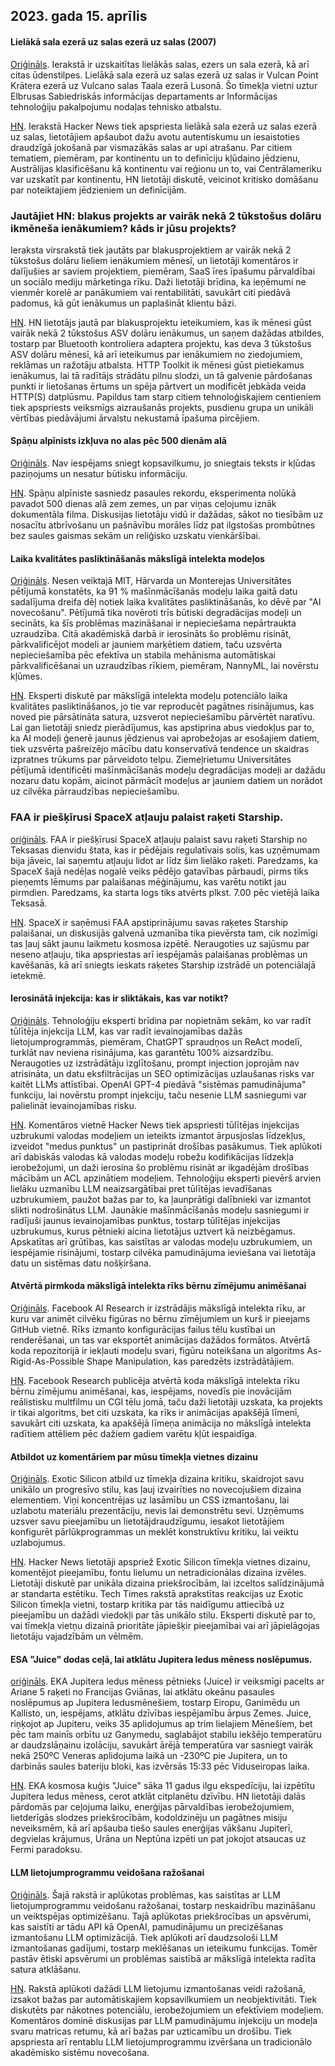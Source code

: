 

<CallToAction />

<Steps>

## 2023. gada 15. aprīlis

#### Lielākā sala ezerā uz salas ezerā uz salas (2007)

[Oriģināls](https://www.elbruz.org/special-projects/islands-and-lakes/).
Ierakstā ir uzskaitītas lielākās salas, ezers un sala ezerā, kā arī citas ūdenstilpes. Lielākā sala ezerā uz salas ezerā uz salas ir Vulcan Point Krātera ezerā uz Vulcano salas Taala ezerā Lusonā. Šo tīmekļa vietni uztur Elbrusas Sabiedriskās informācijas departaments ar Informācijas tehnoloģiju pakalpojumu nodaļas tehnisko atbalstu.

[HN](http://news.ycombinator.com/item?id=35567026).
Ierakstā Hacker News tiek apspriesta lielākā sala ezerā uz salas ezerā uz salas, lietotājiem apšaubot dažu avotu autentiskumu un iesaistoties draudzīgā jokošanā par vismazākās salas ar upi atrašanu. Par citiem tematiem, piemēram, par kontinentu un to definīciju kļūdaino jēdzienu, Austrālijas klasificēšanu kā kontinentu vai reģionu un to, vai Centrālameriku var uzskatīt par kontinentu, HN lietotāji diskutē, veicinot kritisko domāšanu par noteiktajiem jēdzieniem un definīcijām.

### Jautājiet HN: blakus projekts ar vairāk nekā 2 tūkstošus dolāru ikmēneša ienākumiem? kāds ir jūsu projekts?

Ieraksta virsrakstā tiek jautāts par blakusprojektiem ar vairāk nekā 2 tūkstošus dolāru lieliem ienākumiem mēnesī, un lietotāji komentāros ir dalījušies ar saviem projektiem, piemēram, SaaS īres īpašumu pārvaldībai un sociālo mediju mārketinga rīku. Daži lietotāji brīdina, ka ieņēmumi ne vienmēr korelē ar panākumiem vai rentabilitāti, savukārt citi piedāvā padomus, kā gūt ienākumus un paplašināt klientu bāzi.

[HN](http://news.ycombinator.com/item?id=35567822).
HN lietotājs jautā par blakusprojektu ieteikumiem, kas ik mēnesi gūst vairāk nekā 2 tūkstošus ASV dolāru ienākumus, un saņem dažādas atbildes, tostarp par Bluetooth kontroliera adaptera projektu, kas deva 3 tūkstošus ASV dolāru mēnesī, kā arī ieteikumus par ienākumiem no ziedojumiem, reklāmas un ražotāju atbalsta. HTTP Toolkit ik mēnesi gūst pietiekamus ienākumus, lai tā radītājs strādātu pilnu slodzi, un tā galvenie pārdošanas punkti ir lietošanas ērtums un spēja pārtvert un modificēt jebkāda veida HTTP(S) datplūsmu. Papildus tam starp citiem tehnoloģiskajiem centieniem tiek apspriests veiksmīgs aizraušanās projekts, pusdienu grupa un unikāli vērtības piedāvājumi ārvalstu nekustamā īpašuma pircējiem.

#### Spāņu alpīnists izkļuva no alas pēc 500 dienām alā

[Oriģināls](https://www.cbc.ca/news/world/spain-cave-500-days-beatriz-flamini-1.6810428).
Nav iespējams sniegt kopsavilkumu, jo sniegtais teksts ir kļūdas paziņojums un nesatur būtisku informāciju.

[HN](http://news.ycombinator.com/item?id=35571481).
Spāņu alpīniste sasniedz pasaules rekordu, eksperimenta nolūkā pavadot 500 dienas alā zem zemes, un par viņas ceļojumu iznāk dokumentāla filma. Diskusijas lietotāju vidū ir dažādas, sākot no tiesībām uz nosacītu atbrīvošanu un pašnāvību morāles līdz pat ilgstošas prombūtnes bez saules gaismas sekām un reliģisko uzskatu vienkāršībai.

#### Laika kvalitātes pasliktināšanās mākslīgā intelekta modeļos

[Oriģināls](https://www.nannyml.com/blog/91-of-ml-perfomance-degrade-in-time).
Nesen veiktajā MIT, Hārvarda un Monterejas Universitātes pētījumā konstatēts, ka 91 % mašīnmācīšanās modeļu laika gaitā datu sadalījuma dreifa dēļ notiek laika kvalitātes pasliktināšanās, ko dēvē par "AI novecošanu". Pētījumā tika novēroti trīs būtiski degradācijas modeļi un secināts, ka šīs problēmas mazināšanai ir nepieciešama nepārtraukta uzraudzība. Citā akadēmiskā darbā ir ierosināts šo problēmu risināt, pārkvalificējot modeli ar jauniem marķētiem datiem, taču uzsvērta nepieciešamība pēc efektīva un stabila mehānisma automātiskai pārkvalificēšanai un uzraudzības rīkiem, piemēram, NannyML, lai novērstu kļūmes.

[HN](http://news.ycombinator.com/item?id=35566145).
Eksperti diskutē par mākslīgā intelekta modeļu potenciālo laika kvalitātes pasliktināšanos, jo tie var reproducēt pagātnes risinājumus, kas noved pie pārsātināta satura, uzsverot nepieciešamību pārvērtēt naratīvu. Lai gan lietotāji sniedz pierādījumus, kas apstiprina abus viedokļus par to, ka AI modeļi ģenerē jaunus jēdzienus vai aprobežojas ar esošajiem datiem, tiek uzsvērta pašreizējo mācību datu konservatīvā tendence un skaidras izpratnes trūkums par pārveidoto telpu. Ziemeļrietumu Universitātes pētījumā identificēti mašīnmācīšanās modeļu degradācijas modeļi ar dažādu nozaru datu kopām, aicinot pārmācīt modeļus ar jauniem datiem un norādot uz cilvēka pārraudzības nepieciešamību.

### FAA ir piešķīrusi SpaceX atļauju palaist raķeti Starship.

[oriģināls](https://arstechnica.com/science/2023/04/green-light-go-spacex-receives-a-launch-license-from-the-faa-for-starship/).
FAA ir piešķīrusi SpaceX atļauju palaist savu raķeti Starship no Teksasas dienvidu štata, kas ir pēdējais regulatīvais solis, kas uzņēmumam bija jāveic, lai saņemtu atļauju lidot ar līdz šim lielāko raķeti. Paredzams, ka SpaceX šajā nedēļas nogalē veiks pēdējo gatavības pārbaudi, pirms tiks pieņemts lēmums par palaišanas mēģinājumu, kas varētu notikt jau pirmdien. Paredzams, ka starta logs tiks atvērts plkst. 7.00 pēc vietējā laika Teksasā.

[HN](http://news.ycombinator.com/item?id=35575298).
SpaceX ir saņēmusi FAA apstiprinājumu savas raķetes Starship palaišanai, un diskusijās galvenā uzmanība tika pievērsta tam, cik nozīmīgi tas ļauj sākt jaunu laikmetu kosmosa izpētē. Neraugoties uz sajūsmu par neseno atļauju, tika apspriestas arī iespējamās palaišanas problēmas un kavēšanās, kā arī sniegts ieskats raķetes Starship izstrādē un potenciālajā ietekmē.

#### Ierosinātā injekcija: kas ir sliktākais, kas var notikt?

[Oriģināls](https://simonwillison.net/2023/Apr/14/worst-that-can-happen/).
Tehnoloģiju eksperti brīdina par nopietnām sekām, ko var radīt tūlītēja injekcija LLM, kas var radīt ievainojamības dažās lietojumprogrammās, piemēram, ChatGPT spraudņos un ReAct modelī, turklāt nav neviena risinājuma, kas garantētu 100% aizsardzību. Neraugoties uz izstrādātāju izglītošanu, prompt injection joprojām nav atrisināta, un datu eksfiltrācijas un SEO optimizācijas uzlaušanas risks var kaitēt LLMs attīstībai. OpenAI GPT-4 piedāvā "sistēmas pamudinājuma" funkciju, lai novērstu prompt injekciju, taču nesenie LLM sasniegumi var palielināt ievainojamības risku.

[HN](http://news.ycombinator.com/item?id=35572290).
Komentāros vietnē Hacker News tiek apspriesti tūlītējas injekcijas uzbrukumi valodas modeļiem un ieteikts izmantot ārpusjoslas līdzekļus, izveidot "medus punktus" un pastiprināt drošības pasākumus. Tiek aplūkoti arī dabiskās valodas kā valodas modeļu robežu kodifikācijas līdzekļa ierobežojumi, un daži ierosina šo problēmu risināt ar ikgadējām drošības mācībām un ACL apzinātiem modeļiem. Tehnoloģiju eksperti pievērš arvien lielāku uzmanību LLM neaizsargātībai pret tūlītējas ievadīšanas uzbrukumiem, paužot bažas par to, ka ļaunprātīgi dalībnieki var izmantot slikti nodrošinātus LLM. Jaunākie mašīnmācīšanās modeļu sasniegumi ir radījuši jaunus ievainojamības punktus, tostarp tūlītējas injekcijas uzbrukumus, kurus pētnieki aicina lietotājus uztvert kā neizbēgamus. Apskatītas arī grūtības, kas saistītas ar valodas modeļu uzbrukumiem, un iespējamie risinājumi, tostarp cilvēka pamudinājuma ieviešana vai lietotāja datu un sistēmas datu nošķiršana.

#### Atvērtā pirmkoda mākslīgā intelekta rīks bērnu zīmējumu animēšanai

[Oriģināls](https://github.com/facebookresearch/AnimatedDrawings).
Facebook AI Research ir izstrādājis mākslīgā intelekta rīku, ar kuru var animēt cilvēku figūras no bērnu zīmējumiem un kurš ir pieejams GitHub vietnē. Rīks izmanto konfigurācijas failus tēlu kustībai un renderēšanai, un tas var eksportēt animācijas dažādos formātos. Atvērtā koda repozitorijā ir iekļauti modeļu svari, figūru noteikšana un algoritms As-Rigid-As-Possible Shape Manipulation, kas paredzēts izstrādātājiem.

[HN](http://news.ycombinator.com/item?id=35565681).
Facebook Research publicēja atvērtā koda mākslīgā intelekta rīku bērnu zīmējumu animēšanai, kas, iespējams, novedīs pie inovācijām reālistisku multfilmu un CGI tēlu jomā, taču daži lietotāji uzskata, ka projekts ir tikai algoritms, bet citi uzskata, ka rīks ir animācijas apakšējā līmenī, savukārt citi uzskata, ka apakšējā līmeņa animācija no mākslīgā intelekta radītiem attēliem pēc dažiem gadiem varētu kļūt iespaidīga.

#### Atbildot uz komentāriem par mūsu tīmekļa vietnes dizainu

[Oriģināls](https://research.exoticsilicon.com/articles/replying_to_comments).
Exotic Silicon atbild uz tīmekļa dizaina kritiku, skaidrojot savu unikālo un progresīvo stilu, kas ļauj izvairīties no novecojušiem dizaina elementiem. Viņi koncentrējas uz lasāmību un CSS izmantošanu, lai uzlabotu materiālu prezentāciju, nevis lai demonstrētu sevi. Uzņēmums uzsver savu pieejamību un lietotājdraudzīgumu, iesakot lietotājiem konfigurēt pārlūkprogrammas un meklēt konstruktīvu kritiku, lai veiktu uzlabojumus.

[HN](http://news.ycombinator.com/item?id=35567285).
Hacker News lietotāji apspriež Exotic Silicon tīmekļa vietnes dizainu, komentējot pieejamību, fontu lielumu un netradicionālas dizaina izvēles. Lietotāji diskutē par unikāla dizaina priekšrocībām, lai izceltos salīdzinājumā ar standarta estētiku. Tech Times rakstā aprakstītas reakcijas uz Exotic Silicon tīmekļa vietni, tostarp kritika par tās naidīgumu attiecībā uz pieejamību un dažādi viedokļi par tās unikālo stilu. Eksperti diskutē par to, vai tīmekļa vietņu dizainā prioritāte jāpiešķir pieejamībai vai arī jāpielāgojas lietotāju vajadzībām un vēlmēm.

#### ESA "Juice" dodas ceļā, lai atklātu Jupitera ledus mēness noslēpumus.

[oriģināls](https://www.esa.int/Science_Exploration/Space_Science/Juice/ESA_s_Juice_lifts_off_on_quest_to_discover_secrets_of_Jupiter_s_icy_moons).
EKA Jupitera ledus mēness pētnieks (Juice) ir veiksmīgi pacelts ar Ariane 5 raķeti no Francijas Gviānas, lai atklātu okeānu pasaules noslēpumus ap Jupitera ledusmēnešiem, tostarp Eiropu, Ganimēdu un Kallisto, un, iespējams, atklātu dzīvības iespējamību ārpus Zemes. Juice, riņķojot ap Jupiteru, veiks 35 aplidojumus ap trim lielajiem Mēnešiem, bet pēc tam mainīs orbītu uz Ganymedu, saglabājot stabilu iekšējo temperatūru ar daudzslāņainu izolāciju, savukārt ārējā temperatūra var sasniegt vairāk nekā 250ºC Veneras aplidojuma laikā un -230ºC pie Jupitera, un to darbinās saules bateriju bloki, kas izvērsās 15:33 pēc Viduseiropas laika.

[HN](http://news.ycombinator.com/item?id=35574177).
EKA kosmosa kuģis "Juice" sāka 11 gadus ilgu ekspedīciju, lai izpētītu Jupitera ledus mēness, cerot atklāt citplanētu dzīvību. HN lietotāji dalās pārdomās par ceļojuma laiku, enerģijas pārvaldības ierobežojumiem, lietderīgās slodzes priekšrocībām, kodoldzinēju un pagātnes misiju neveiksmēm, kā arī apšauba tiešo saules enerģijas vākšanu Jupiterī, degvielas krājumus, Urāna un Neptūna izpēti un pat jokojot atsaucas uz Fermi paradoksu.

#### LLM lietojumprogrammu veidošana ražošanai

[Oriģināls](https://huyenchip.com/2023/04/11/llm-engineering.html).
Šajā rakstā ir aplūkotas problēmas, kas saistītas ar LLM lietojumprogrammu veidošanu ražošanai, tostarp neskaidrību mazināšanu un veiktspējas optimizēšanu. Tajā aplūkotas priekšrocības un apsvērumi, kas saistīti ar tādu API kā OpenAI, pamudinājumu un precizēšanas izmantošanu LLM optimizācijā. Tiek aplūkoti arī daudzsološi LLM izmantošanas gadījumi, tostarp meklēšanas un ieteikumu funkcijas. Tomēr pastāv ētiski apsvērumi un problēmas saistībā ar mākslīgā intelekta radīta satura atklāšanu.

[HN](http://news.ycombinator.com/item?id=35565212).
Rakstā aplūkoti dažādi LLM lietojumu izmantošanas veidi ražošanā, izsakot bažas par automātiskajiem kopsavilkumiem un neobjektivitāti. Tiek diskutēts par nākotnes potenciālu, ierobežojumiem un efektīviem modeļiem. Komentāros dominē diskusijas par LLM pamudinājumu injekciju un modeļa svaru matricas retumu, kā arī bažas par uzticamību un drošību. Tiek apspriesta arī rentablu LLM lietojumprogrammu izvēršana un tradicionālo akadēmisko sistēmu novecošana.

</Steps>